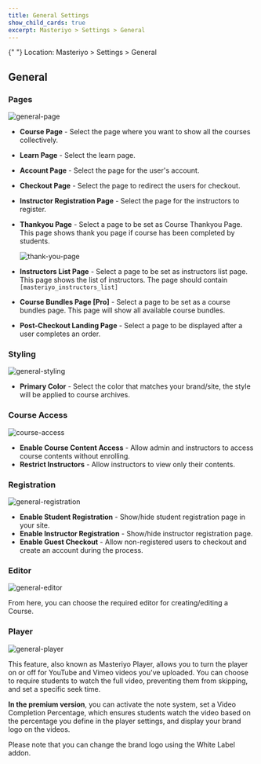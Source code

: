 ```yaml
---
title: General Settings
show_child_cards: true
excerpt: Masteriyo > Settings > General
---
```


<Callout>
  {" "}  
 Location: Masteriyo > Settings > General
<Callout>

## General

### Pages

![general-page](https://github.com/user-attachments/assets/c7926df5-3344-4a91-8b71-f722e82a223d)

- **Course Page** - Select the page where you want to show all the courses collectively.
- **Learn Page** - Select the learn page.
- **Account Page** - Select the page for the user's account.
- **Checkout Page** - Select the page to redirect the users for checkout.
- **Instructor Registration Page** - Select the page for the instructors to register.
- **Thankyou Page** - Select a page to be set as Course Thankyou Page. This page shows thank you page if course has been completed by students.

  ![thank-you-page](https://github.com/Masteriyo/masteriyo-docs/assets/75772539/f942917d-ad5e-4446-aeb2-036149e89372)

- **Instructors List Page** - Select a page to be set as instructors list page. This page shows the list of instructors.
  The page should contain `[masteriyo_instructors_list]`

- **Course Bundles Page [Pro]** - Select a page to be set as a course bundles page. This page will show all available course bundles.
- **Post-Checkout Landing Page** - Select a page to be displayed after a user completes an order.

### Styling

![general-styling](https://github.com/user-attachments/assets/499f4e6e-24ed-4a9c-ad93-f6e3801d338a)

- **Primary Color** - Select the color that matches your brand/site, the style will be applied to course archives.

### Course Access

![course-access](https://github.com/user-attachments/assets/11443e85-db49-41b5-805c-07eed54f9bd2)

- **Enable Course Content Access** - Allow admin and instructors to access course contents without enrolling.
- **Restrict Instructors** - Allow instructors to view only their contents.

### Registration

![general-registration](https://github.com/user-attachments/assets/32fff79d-9acb-4d26-aa38-7b4176211fec)

- **Enable Student Registration** - Show/hide student registration page in your site.
- **Enable Instructor Registration** - Show/hide instructor registration page.
- **Enable Guest Checkout** - Allow non-registered users to checkout and create an account during the process.

### Editor

![general-editor](https://github.com/user-attachments/assets/fd6104be-187e-49a5-83d5-cce1fc082ef1)

From here, you can choose the required editor for creating/editing a Course.

### Player

![general-player](https://github.com/user-attachments/assets/00a60492-7d4b-47b2-b42d-52dc370585bb)

This feature, also known as Masteriyo Player, allows you to turn the player on or off for YouTube and Vimeo videos you've uploaded. You can choose to require students to watch the full video, preventing them from skipping, and set a specific seek time.

**In the premium version**, you can activate the note system, set a Video Completion Percentage, which ensures students watch the video based on the percentage you define in the player settings, and display your brand logo on the videos.

Please note that you can change the brand logo using the White Label addon.
